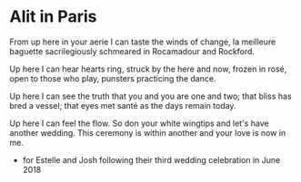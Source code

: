 # Alit in Paris

From up here in your aerie
I can taste the winds of change,
la meilleure baguette
sacrilegiously schmeared
in Rocamadour and Rockford.

Up here I can hear hearts ring,
struck by the here and now,
frozen in rosé,
open to those who play,
punsters practicing the dance.

Up here I can see the truth
that you and you are one and two;
that bliss has bred a vessel;
that eyes met santé
as the days remain today.

Up here I can feel the flow.
So don your white wingtips and
let's have another wedding.
This ceremony is within another
and your love is now in me.

- for Estelle and Josh following their third wedding celebration in June 2018
